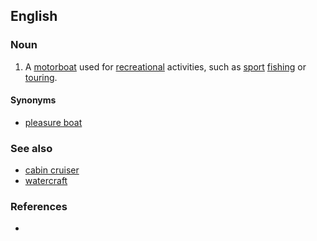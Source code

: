 ==English==
{{wikipedia}}

===Noun===
{{en-noun|head=[[pleasure]] [[craft]]|pleasure craft}}

# A [[motorboat]] used for [[recreation]]al activities, such as [[sport]] [[fishing]] or [[tour]]ing.

====Synonyms====
* [[pleasure boat]]

===See also===
* [[cabin cruiser]]
* [[watercraft]]

===References===
* {{R:OneLook}}